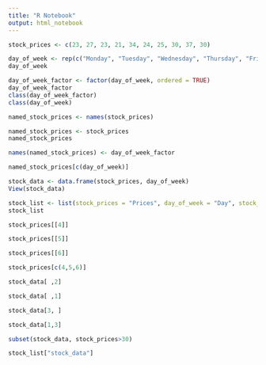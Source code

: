 ```yaml
---
title: "R Notebook"
output: html_notebook
---
```


```r
stock_prices <- c(23, 27, 23, 21, 34, 24, 25, 30, 37, 30)
```

```r
day_of_week <- rep(c("Monday", "Tuesday", "Wednesday", "Thursday", "Friday"), times = 2, ordered = TRUE)
day_of_week

```
```r
day_of_week_factor <- factor(day_of_week, ordered = TRUE)
day_of_week_factor
class(day_of_week_factor)
class(day_of_week)
```
```r
named_stock_prices <- names(stock_prices)
```
```r
named_stock_prices <- stock_prices
named_stock_prices
```
```r
names(named_stock_prices) <- day_of_week_factor
```

```r
named_stock_prices[c(day_of_week)]
```

```r
stock_data <- data.frame(stock_prices, day_of_week)
View(stock_data)
```
```r
stock_list <- list(stock_prices = "Prices", day_of_week = "Day", stock_data = "Data")
stock_list
```
```r
stock_prices[[4]]
```
```r
stock_prices[[5]]
```

```r
stock_prices[[6]]
```
```r
stock_prices[c(4,5,6)]
```
```r
stock_data[ ,2]
```
```r
stock_data[ ,1]
```

```r
stock_data[3, ]
```
```r
stock_data[1,3]
```
```r
subset(stock_data, stock_prices>30)
```
```r
stock_list["stock_data"]
```














